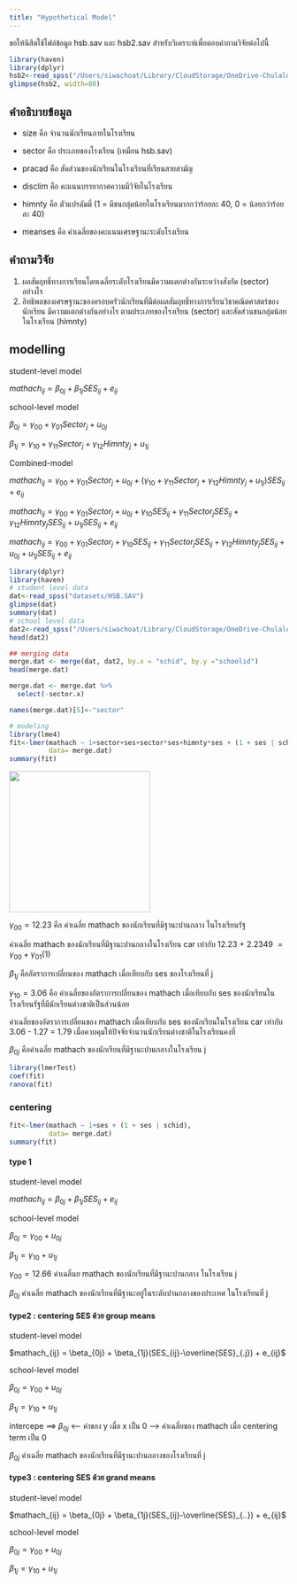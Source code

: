 ```yaml
---
title: "Hypothetical Model"
---
```


ขอให้นิสิตใช้ไฟล์ข้อมูล hsb.sav และ hsb2.sav สำหรับวิเคราะห์เพื่อตอบคำถามวิจัยต่อไปนี้

```r
library(haven)
library(dplyr)
hsb2<-read_spss("/Users/siwachoat/Library/CloudStorage/OneDrive-ChulalongkornUniversity/Documents/MSEM/MSEM/datasets/hsb2.sav")
glimpse(hsb2, width=80)
```

## คำอธิบายข้อมูล

-   size คือ จำนวนนักเรียนภายในโรงเรียน

-   sector คือ ประเภทของโรงเรียน (เหมือน hsb.sav)

-   pracad คือ สัดส่วนของนักเรียนในโรงเรียนที่เรียนสายสามัญ

-   disclim คือ คะแนนบรรยากาศความมีวิจัยในโรงเรียน

-   himnty คือ ตัวแปรดัมมี่ (1 = มีชนกลุ่มน้อยในโรงเรียนมากกว่าร้อยละ 40, 0 = น้อยกว่าร้อยละ 40)

-   meanses คือ ค่าเฉลี่ยของคะแนนเศรษฐานะระดับโรงเรียน

## คำถามวิจัย

1.  ผลสัมฤทธิ์ทางการเรียนโดยเฉลี่ยระดับโรงเรียนมีความแตกต่างกันระหว่างสังกัด (sector) อย่างไร
2.  อิทธิพลของเศรษฐานะของครอบครัวนักเรียนที่มีต่อผลสัมฤทธิ์ทางการเรียนวิชาคณิตศาสตร์ของนักเรียน มีความแตกต่างกันอย่างไร ตามประเภทของโรงเรียน (sector) และสัดส่วนชนกลุ่มน้อยในโรงเรียน (himnty)

## modelling

student-level model

$mathach_{ij} = \beta_{0j} + \beta_{1j}SES_{ij} + e_{ij}$

school-level model

$\beta_{0j} = \gamma_{00} + \gamma_{01}Sector_j + u_{0j}$

$\beta_{1j} = \gamma_{10} + \gamma_{11}Sector_j + \gamma_{12}Himnty_j + u_{1j}$

Combined-model

$mathach_{ij} = \gamma_{00} + \gamma_{01}Sector_j + u_{0j} + ( \gamma_{10} + \gamma_{11}Sector_j + \gamma_{12}Himnty_j + u_{1j})SES_{ij} + e_{ij}$

$mathach_{ij} = \gamma_{00} + \gamma_{01}Sector_j + u_{0j} + \gamma_{10}SES_{ij} + \gamma_{11}Sector_jSES_{ij} + \gamma_{12}Himnty_jSES_{ij} + u_{1j}SES_{ij} + e_{ij}$

$mathach_{ij} = \gamma_{00} + \gamma_{01}Sector_j + \gamma_{10}SES_{ij} + \gamma_{11}Sector_jSES_{ij} + \gamma_{12}Himnty_jSES_{ij} + u_{0j}+u_{1j}SES_{ij} + e_{ij}$

```r
library(dplyr)
library(haven)
# student level data
dat<-read_spss("datasets/HSB.SAV")
glimpse(dat)
summary(dat)
# school level data
dat2<-read_spss("/Users/siwachoat/Library/CloudStorage/OneDrive-ChulalongkornUniversity/Documents/MSEM/MSEM/datasets/hsb2.sav")
head(dat2)

## merging data
merge.dat <- merge(dat, dat2, by.x = "schid", by.y ="schoolid")
head(merge.dat)

merge.dat <- merge.dat %>%
  select(-sector.x)

names(merge.dat)[5]<-"sector"

# modeling
library(lme4)
fit<-lmer(mathach ~ 1+sector+ses+sector*ses+himnty*ses + (1 + ses | schid), 
          data= merge.dat)
summary(fit)
```

![](images/image-984491753.png){width="255"}

$\gamma_{00} = 12.23$ คือ ค่าเฉลี่ย mathach ของนักเรียนที่มีฐานะปานกลาง ในโรงเรียนรัฐ

ค่าเฉลี่ย mathach ของนักเรียนที่มีฐานะปานกลางในโรงเรียน car เท่ากับ 12.23 + 2.2349 $=\gamma_{00} + \gamma_{01}(1)$

$\beta_{1j}$ คืออัตราการเปลี่ยนของ mathach เมื่อเทียบกับ ses ของโรงเรียนที่ j

$\gamma_{10} = 3.06$ คือ ค่าเฉลี่ยของอัตราการเปลี่ยนของ mathach เมื่อเทียบกับ ses ของนักเรียนในโรงเรียนรัฐที่มีนักเรียนต่างชาติเป็นส่วนน้อย

ค่าเฉลี่ยของอัตราการเปลี่ยนของ mathach เมื่อเทียบกับ ses ของนักเรียนในโรงเรียน car เท่ากับ 3.06 - 1.27 = 1.79 เมื่อควบคุมให้ปัจจัยจำนวนนักเรียนต่างชาติในโรงเรียนคงที่

$\beta_{0j}$ คือค่าเฉลี่ย mathach ของนักเรียนที่มีฐานะปานกลางในโรงเรียน j

```r
library(lmerTest)
coef(fit)
ranova(fit)
```

### centering

```r
fit<-lmer(mathach ~ 1+ses + (1 + ses | schid), 
          data= merge.dat)
summary(fit)
```

#### type 1

student-level model

$mathach_{ij} = \beta_{0j} + \beta_{1j}SES_{ij} + e_{ij}$

school-level model

$\beta_{0j} = \gamma_{00} +  u_{0j}$

$\beta_{1j} = \gamma_{10} + u_{1j}$

$\gamma_{00} = 12.66$ ค่าเฉลี่นย mathach ของนักเรียนที่มีฐานะปานกลาง ในโรงเรียน j

$\beta_{0j}$ ค่าเฉลี่ย mathach ของนักเรียนที่มีฐานะอยู่ในระดับปานกลางของประเทศ ในโรงเรียนที่ j

#### type2 : centering SES ด้วย group means

student-level model

$mathach_{ij} = \beta_{0j} + \beta_{1j}(SES_{ij}-\overline{SES}_{.j}) + e_{ij}$

school-level model

$\beta_{0j} = \gamma_{00} +  u_{0j}$

$\beta_{1j} = \gamma_{10} + u_{1j}$

intercepe ==\> $\beta_{0j}$ \<\-- ค่าของ y เมื่อ x เป็น 0 ---\> ค่าเฉลี่ยของ mathach เมื่อ centering term เป็น 0

$\beta_{0j}$ ค่าเฉลี่ย mathach ของนักเรียนที่มีฐานะปานกลางของโรงเรียนที่ j

#### type3 : centering SES ด้วย grand means

student-level model

$mathach_{ij} = \beta_{0j} + \beta_{1j}(SES_{ij}-\overline{SES}_{..}) + e_{ij}$

school-level model

$\beta_{0j} = \gamma_{00} +  u_{0j}$

$\beta_{1j} = \gamma_{10} + u_{1j}$
